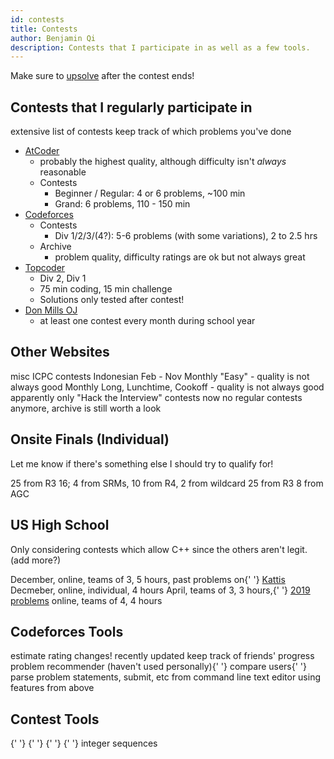 ```yaml
---
id: contests
title: Contests
author: Benjamin Qi
description: Contests that I participate in as well as a few tools.
---
```


Make sure to [upsolve](https://en.wiktionary.org/wiki/upsolve) after the contest ends!

## Contests that I regularly participate in

<Resources>
	<Resource
		source="CLIST"
		title="My Profile"
		url="https://clist.by/coder/bqi343/"
		starred
	>
		extensive list of contests
	</Resource>
	<Resource
		source="kenkoooo"
		title="AtCoder Visualizer"
		url="https://kenkoooo.com/atcoder/#/table/Benq"
		starred
	>
		keep track of which problems you've done
	</Resource>
</Resources>

- [AtCoder](https://beta.atcoder.jp/contests/archive)
  - probably the highest quality, although difficulty isn't _always_ reasonable
  - Contests
    - Beginner / Regular: 4 or 6 problems, ~100 min
    - Grand: 6 problems, 110 - 150 min
- [Codeforces](http://codeforces.com/problemset)
  - Contests
    - Div 1/2/3/(4?): 5-6 problems (with some variations), 2 to 2.5 hrs
  - Archive
    - problem quality, difficulty ratings are ok but not always great
- [Topcoder](https://www.topcoder.com/my-dashboard/)
  - Div 2, Div 1
  - 75 min coding, 15 min challenge
  - Solutions only tested after contest!
- [Don Mills OJ](http://dmoj.ca/)
  - at least one contest every month during school year

## Other Websites

<Resources>
	<Resource title="Kattis" url="https://open.kattis.com/">
		misc ICPC contests
	</Resource>
	<Resource title="TOKI" url="https://tlx.toki.id/">
		Indonesian
	</Resource>
	<Resource
		title="Kickstart"
		url="https://codingcompetitions.withgoogle.com/kickstart"
	>
		Feb - Nov
	</Resource>
	<Resource title="HackerEarth" url="http://hackerearth.com/">
		Monthly "Easy" - quality is not always good
	</Resource>
	<Resource title="CodeChef" url="http://codechef.com/">
		Monthly Long, Lunchtime, Cookoff - quality is not always good
	</Resource>
	<Resource title="HackerRank" url="https://www.hackerrank.com/dashboard">
		apparently only "Hack the Interview" contests now
	</Resource>
	<Resource title="CSAcademy" url="https://csacademy.com/contest/archive/">
		no regular contests anymore, archive is still worth a look
	</Resource>
</Resources>

<!--   - Contests
    - Div 2: 5 problems, 2 hrs
    - Open: 7 problems, 2 hrs
  - Archive
    - short statements, good editorials -->

## Onsite Finals (Individual)

Let me know if there's something else I should try to qualify for!

<Resources>
	<Resource
		source="Google"
		title="Code Jam"
		url="https://codingcompetitions.withgoogle.com/codejam/"
	>
		25 from R3
	</Resource>
	<Resource
		source="TopCoder"
		title="Open"
		url="https://tco20.topcoder.com/competition-overview/algorithm/algorithm-ways"
	>
		16; 4 from SRMs, 10 from R4, 2 from wildcard
	</Resource>
	<Resource
		source="Facebook"
		title="Hacker Cup"
		url="https://www.facebook.com/hackercup/"
	>
		25 from R3
	</Resource>
	<Resource
		source="AtCoder"
		title="World Tour Finals"
		url="https://codeforces.com/blog/entry/56623"
	>
		8 from AGC
	</Resource>
</Resources>

## US High School

Only considering contests which allow C++ since the others aren't legit. (add more?)

<Resources>
	<Resource
		source="Virginia Tech"
		title="HSPC"
		url="https://icpc.cs.vt.edu/#/hscontest2017"
	>
		December, online, teams of 3, 5 hours, past problems on{' '}
		<a href="https://icpc.cs.vt.edu/#/hscontest2017">Kattis</a>
	</Resource>
	<Resource
		source="University of Central Florida"
		title="HSPT"
		url="https://hspt.ucfprogrammingteam.org/index.php/hspt-online-edition"
	>
		Decmeber, online, individual, 4 hours
	</Resource>
	<Resource
		source="Cornell"
		title="HSPC"
		url="https://www.cs.cornell.edu/events/cornell-high-school-programming-contest"
	>
		April, teams of 3, 3 hours,{' '}
		<a href="https://cornell-hspc19.kattis.com/problems">2019 problems</a>
	</Resource>
	<Resource
		source="Montgomery Blair HS"
		title="mBIT"
		url="https://mbit.mbhs.edu/"
	>
		online, teams of 4, 4 hours
	</Resource>
</Resources>

## Codeforces Tools

<Resources>
	<Resource
		title="CF-Predictor"
		url="https://chrome.google.com/webstore/detail/cf-predictor/ocfloejijfhhkkdmheodbaanephbnfhn"
		starred
	>
		estimate rating changes!
	</Resource>
	<Resource
		title="CF Enhancer"
		url="https://codeforces.com/blog/entry/18850"
		starred
	>
		recently updated
	</Resource>
	<Resource title="Stopstalk" url="https://www.stopstalk.com">
		keep track of friends' progress
	</Resource>
	<Resource title="Code Drills" url="https://recommender.codedrills.io/">
		problem recommender (haven't used personally){' '}
	</Resource>
	<Resource title="CF Visualizer" url="http://cfviz.netlify.com/compare.html">
		compare users{' '}
	</Resource>
	<Resource
		title="CF Command Line Tool"
		url="https://codeforces.com/blog/entry/66552"
	>
		parse problem statements, submit, etc from command line
	</Resource>
	<Resource title="CF Editor" url="https://codeforces.com/blog/entry/72952">
		text editor using features from above
	</Resource>
</Resources>

<!--   - [CF Enhancer](https://chrome.google.com/webstore/detail/codeforces-enhancer/ocmandagmgmkcplckgnfgaokpgkfenmp)
    - no longer works -->

## Contest Tools

<Resources>
	<Resource title="Wolfram Alpha" url="https://www.wolframalpha.com/" starred>
		{' '}
	</Resource>
	<Resource
		title="CSAcademy Graph Editor, Geo Visualizer"
		url="https://csacademy.com/app/graph_editor/"
		starred
	>
		{' '}
	</Resource>
	<Resource
		title="Desmos Grapher"
		url="https://www.desmos.com/calculator"
		starred
	>
		{' '}
	</Resource>
	<Resource title="Diff Checker" url="https://www.diffchecker.com/">
		{' '}
	</Resource>
	<Resource
		title="2D Geo Visualizer (C++)"
		url="https://codeforces.com/blog/entry/70330"
	></Resource>
	<Resource title="OEIS" url="https://oeis.org/">
		integer sequences
	</Resource>
</Resources>
